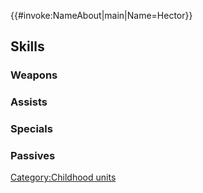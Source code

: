 {{#invoke:NameAbout|main|Name=Hector}}{{HeroPage Tabs}}
{{Hero Infobox
|Name=Hector
|Title=Sworn Friend
|WeaponType=Green Axe
|MoveType=Armored
|Origin=Fire Emblem: The Blazing Blade
|Gender=Male
|actorEN=Patrick Seitz
|actorJP=大地葉
|artist=萩谷薫
|additionDate=April 6, 2023
|releaseDate=April 7, 2023
|cv1=6
|cv2=100300
|TagID=幼少ヘクトル
|InternalID=936
|Properties=special
|description=A young noble of House Ostia, part of the Lycian League. Respects his older brother Uther, who is known for his discernment. Appears in Fire Emblem: The Blazing Blade.
}}
{{Stats Page
|Lv1HP=21|Lv1ATK=10|Lv1SPD=3|Lv1DEF=14|Lv1RES=11
|GRHP=60|GRATK=80|GRSPD=30|GRDEF=75|GRRES=70
}}
==Skills==
===Weapons===
{{Weapons Table
|weapon1=Iron Axe
|weapon1Default=1
|weapon1Unlock=1
|weapon2=Steel Axe
|weapon2Default=2
|weapon2Unlock=2
|weapon3=Silver Axe
|weapon3Default=4
|weapon3Unlock=3
|weapon4=Valiant War Axe
|weapon4Default=5
|weapon4Unlock=5
}}
===Assists===
{{Assists Table}}
===Specials===
{{Specials Table
|special1=Glowing Ember
|special1Default=4
|special1Unlock=3
|special2=Bonfire
|special2Unlock=4
|special3=Armored Beacon
|special3Unlock=5
}}
===Passives===
{{Passives Table
|passiveA1=Ostia's Heart
|passiveA1Unlock=5
|passiveB1=Vengeful Fighter 1
|passiveB2=Vengeful Fighter 2
|passiveB3=Vengeful Fighter 3
|passiveB4=Vengeful Fighter 4
|passiveB1Unlock=2
|passiveB2Unlock=3
|passiveB3Unlock=4
|passiveB4Unlock=5
|passiveC1=D/R Far Save 1
|passiveC2=D/R Far Save 2
|passiveC3=D/R Far Save 3
|passiveC1Unlock=1
|passiveC2Unlock=2
|passiveC3Unlock=4
}}
{{Heroes Navbox}}
[[Category:Childhood units]]